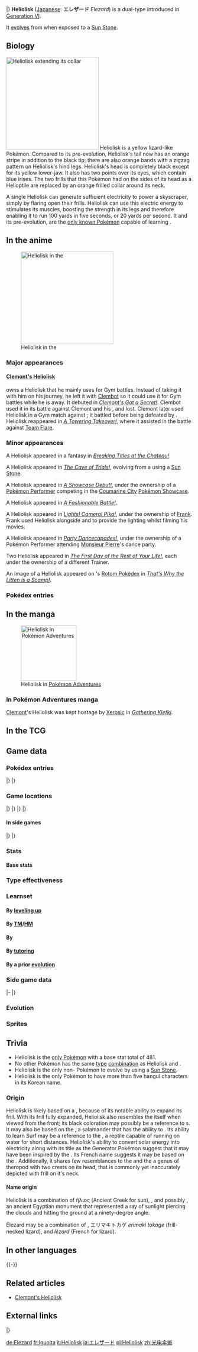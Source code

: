 {{PokémonPrevNext/Head|type=Electric|type2=Normal}}
{{PokémonPrevNext/Pokémon|type=Electric|prevnum=694|prev=Helioptile|nextnum=696|next=Tyrunt|roundleft=tl|roundright=tr}}
{{PokémonPrevNext/Disambig|species=Heliolisk}}
|}
{{Pokémon Infobox
|name=Heliolisk
|jname=エレザード
|tmname=Elezard
|jtranslit=Erezādo
|category=Generator
|typebox=1
|type1=Electric
|type2=Normal
|abilityn=d
|ability1=Dry Skin
|ability2=Sand Veil
|abilityd=Solar Power
|ndex=695
|karea=Coastal
|kdex=047
|height-ftin=3'03"
|height-m=1.0
|weight-lbs=46.3
|weight-kg=21.0
|egggroupn=1
|egggroup1=Monster
|egggroup2=Dragon
|eggcycles=20
|lv100exp=1,000,000
|gendercode=127
|expyield=168
|evtotal=2
|evsp=1
|evsa=1
|color=Yellow
|catchrate=75
|body=06
|pokefordex=heliolisk
|generation=6
|friendship=70
}}
'''Heliolisk''' ([[List of Japanese Pokémon names|Japanese]]: '''エレザード''' ''Elezard'') is a dual-type {{2t|Electric|Normal}} {{OBP|Pokémon|species}} introduced in [[Generation VI]].

It [[Evolution|evolves]] from {{p|Helioptile}} when exposed to a [[Sun Stone]].

==Biology==
[[File:Clemont Heliolisk collar.png|thumb|250px|left|Heliolisk extending its collar]]
Heliolisk is a yellow lizard-like Pokémon. Compared to its pre-evolution, Heliolisk's tail now has an orange stripe in addition to the black tip; there are also orange bands with a zigzag pattern on Heliolisk's hind legs. Heliolisk's head is completely black except for its yellow lower-jaw. It also has two points over its eyes, which contain blue irises. The two frills that this Pokémon had on the sides of its head as a Helioptile are replaced by an orange frilled collar around its neck.

A single Heliolisk can generate sufficient electricity to power a skyscraper, simply by flaring open their frills. Heliolisk can use this electric energy to stimulates its muscles, boosting the strength in its legs and therefore enabling it to run 100 yards in five seconds, or 20 yards per second. It and its pre-evolution, {{p|Helioptile}} are the [[Signature move|only known Pokémon]] capable of learning {{m|Electrify}}.

==In the anime==
[[File:Clemont Heliolisk.png|left|thumb|250px|Heliolisk in the {{pkmn|anime}}]]
===Major appearances===
====[[Clemont's Heliolisk]]====
{{an|Clemont}} owns a Heliolisk that he mainly uses for Gym battles. Instead of taking it with him on his journey, he left it with [[Clembot]] so it could use it for Gym battles while he is away. It debuted in ''[[XY009|Clemont's Got a Secret!]]''. Clembot used it in its battle against Clemont and his {{TP|Clemont|Bunnelby}}, and lost. Clemont later used Heliolisk in a Gym match against {{Ash}}; it battled {{AP|Goodra}} before being defeated by {{AP|Hawlucha}}. Heliolisk reappeared in ''[[XY132|A Towering Takeover!]]'', where it assisted in the battle against [[Team Flare]].

===Minor appearances===
A Heliolisk appeared in a fantasy in ''[[XY020|Breaking Titles at the Chateau!]]''.

A Heliolisk appeared in ''[[XY031|The Cave of Trials!]]'', evolving from a {{p|Helioptile}} using a [[Sun Stone]].

A Heliolisk appeared in ''[[XY060|A Showcase Debut!]]'', under the ownership of a [[Pokémon Performer]] competing in the [[Coumarine City]] [[Pokémon Showcase]].

A Heliolisk appeared in ''[[XY073|A Fashionable Battle!]]''.

A Heliolisk appeared in ''[[XY078|Lights! Camera! Pika!]]'', under the ownership of [[Frank]]. Frank used Heliolisk alongside {{p|Swirlix}} and {{p|Magnemite}} to provide the lighting whilst filming his movies.

A Heliolisk appeared in ''[[XY105|Party Dancecapades!]]'', under the ownership of a Pokémon Performer attending [[Monsieur Pierre]]'s dance party.

Two Heliolisk appeared in ''[[XY138|The First Day of the Rest of Your Life!]]'', each under the ownership of a different Trainer.

An image of a Heliolisk appeared on {{Ash}}'s [[Rotom Pokédex]] in ''[[SM007|That's Why the Litten is a Scamp!]]''.

===Pokédex entries===
{{Animedexheader|Kalos}}
{{Animedexbody|XY009|Heliolisk|Ash's Pokédex|Heliolisk, the Generator Pokémon and the evolved form of Helioptile. Heliolisk produces enough electricity to power a large building and recharges by spreading its frills.}}
{{Animedexfooter/Pokémon|''XY''|Kalos}}

==In the manga==
[[File:Clemont Heliolisk Adventures.png|thumb|150px|Heliolisk in [[Pokémon Adventures]]]]
===In Pokémon Adventures manga===
{{main|Clemont's Heliolisk}}
[[Clemont]]'s Heliolisk was kept hostage by [[Xerosic]] in ''[[PAXY19|Gathering Klefki]]''.

==In the TCG==
{{main|Heliolisk (TCG)}}

==Game data==
===Pokédex entries===
{{Dex/Header|type=electric|type2=normal}}
{{Dex/NA|gen=VI}}
{{Dex/Gen|gen=VI}}
{{Dex/Entry1|v=X|t=FFF|entry=They flare their frills and generate energy. A single Heliolisk can generate sufficient electricity to power a skyscraper.}}
{{Dex/Entry1|v=Y|entry=It stimulates its muscles with electricity, boosting the strength in its legs and enabling it to run 100 yards in five seconds.}}
{{Dex/Entry1|v=Omega Ruby|t=FFF|entry=They flare their frills and generate energy. A single Heliolisk can generate sufficient electricity to power a skyscraper.}}
{{Dex/Entry1|t=FFF|v=Alpha Sapphire|entry=It stimulates its muscles with electricity, boosting the strength in its legs and enabling it to run 100 yards in five seconds.}}
|}
|}
{{Dex/Footer}}

===Game locations===
{{Availability/Header|type=electric|type2=normal}}
{{Availability/NA|gen=VI}}
{{Availability/Gen|gen=VI}}
{{Availability/Entry2|v=X|v2=Y|t=FFF|area=[[Evolution|Evolve]] {{p|Helioptile}}}}
{{Availability/Entry2/None||v=Omega Ruby|v2=Alpha Sapphire}}
|}
|}
{{Availability/Gen|gen=VII}}
{{Availability/Entry2/None|v=Sun|v2=Moon|area=[[Trade]]}}
{{Availability/Entry2|v=Ultra Sun|v2=Ultra Moon|area=[[Ultra Space Wilds]] ({{DL|Ultra Space Wilds|Rocky World}})}}
|}
|}
{{Availability/Footer}}

====In side games====
{{Availability/Header|type=Electric|type2=Normal}}
{{Availability/NA|gen=VI}}
{{Availability/Gen|gen=VI}}
{{Availability/Entry1|1|v=Battle Trozei|color={{defense color}}|area=[[Renegade Meadow#Stage 6|Renegade Meadow: Stage 6]]}}
{{Availability/Entry1|1|v=Shuffle|color={{beauty color}}|area=[[Graucus Hall|Graucus Hall: Stage 491]]}}
{{Availability/Entry1|1|v=Rumble World|color={{fire color}}|area=[[White Ruins (Rumble World)#Rumbling Hall|White Ruins: Rumbling Hall]] <small>(All Areas, Entrance Boss)</small>}}
{{Availability/Entry1|1|v=Picross|color={{skill color light}}|area=[[Pokémon Picross Stages#Area 08|Area 08: Stage 02]]}}
|}
|}
{{Availability/Footer}}

===Stats===
====Base stats====
{{BaseStats
|type=Electric
|type2=Normal
|HP=     62
|Attack= 55
|Defense=52
|SpAtk=  109
|SpDef=  94
|Speed=  109}}

===Type effectiveness===
{{TypeEffectiveness
|type1=Electric
|type2=Normal
|Normal=   100
|Flying=   50
|Fighting=200
|Ground=  200
|Rock=    100
|Bug=     100
|Poison=  100
|Ghost=   0
|Steel=   50
|Fire=    100
|Water=   100
|Grass=   100
|Electric=50
|Psychic= 100
|Ice=      100
|Dragon=  100
|Dark=    100
|Fairy=   100
|notes=yes
|normal=yes
|newghost=1
|dryskin=maybe
|newfire=1¼}}

===Learnset===
====By [[Level|leveling up]]====
{{learnlist/levelh/7|Heliolisk|Electric|Normal|6}}
{{learnlist/level7|1|Eerie Impulse|Electric|Status|&mdash;|100|15}}
{{learnlist/level7|1|Electrify|Electric|Status|&mdash;|&mdash;|20}}
{{learnlist/level7|1|Razor Wind|Normal|Special|80|100|10||'''}}
{{learnlist/level7|1|Quick Attack|Normal|Physical|40|100|30||'''}}
{{learnlist/level7|1|Thunder|Electric|Special|110|70|10||'''}}
{{learnlist/level7|1|Charge|Electric|Status|&mdash;|&mdash;|20}}
{{learnlist/level7|1|Parabolic Charge|Electric|Special|65|100|20||'''}}
{{learnlist/levelf/7|Heliolisk|Electric|Normal|6}}

====By [[TM]]/[[HM]]====
{{learnlist/tmh/7|Heliolisk|Electric|Normal|6}}
{{learnlist/tm7|TM06|Toxic|Poison|Status|&mdash;|90|10}}
{{learnlist/tm7|TM10|Hidden Power|Normal|Special|60|100|15}}
{{learnlist/tm7|TM15|Hyper Beam|Normal|Special|150|90|5||'''}}
{{learnlist/tm7|TM16|Light Screen|Psychic|Status|&mdash;|&mdash;|30}}
{{learnlist/tm7|TM17|Protect|Normal|Status|&mdash;|&mdash;|10}}
{{learnlist/tm7|TM18|Rain Dance|Water|Status|&mdash;|&mdash;|5}}
{{learnlist/tm7|TM21|Frustration|Normal|Physical|&mdash;|100|20||'''}}
{{learnlist/tm7|TM24|Thunderbolt|Electric|Special|90|100|15||'''}}
{{learnlist/tm7|TM25|Thunder|Electric|Special|110|70|10||'''}}
{{learnlist/tm7|TM27|Return|Normal|Physical|&mdash;|100|20||'''}}
{{learnlist/tm7|TM32|Double Team|Normal|Status|&mdash;|&mdash;|15}}
{{learnlist/tm7|TM37|Sandstorm|Rock|Status|&mdash;|&mdash;|10}}
{{learnlist/tm7|TM39|Rock Tomb|Rock|Physical|60|95|15}}
{{learnlist/tm7|TM42|Facade|Normal|Physical|70|100|20||'''}}
{{learnlist/tm7|TM44|Rest|Psychic|Status|&mdash;|&mdash;|10}}
{{learnlist/tm7|TM45|Attract|Normal|Status|&mdash;|100|15}}
{{learnlist/tm7|TM47|Low Sweep|Fighting|Physical|65|100|20}}
{{learnlist/tm7|TM48|Round|Normal|Special|60|100|15||'''}}
{{learnlist/tm7|TM52|Focus Blast|Fighting|Special|120|70|5}}
{{learnlist/tm7|TM57|Charge Beam|Electric|Special|50|90|10||'''}}
{{learnlist/tm7|TM59|Brutal Swing|Dark|Physical|60|100|20}}
{{learnlist/tm7|TM68|Giga Impact|Normal|Physical|150|90|5||'''}}
{{learnlist/tm7|TM72|Volt Switch|Electric|Special|70|100|20||'''}}
{{learnlist/tm7|TM73|Thunder Wave|Electric|Status|&mdash;|90|20}}
{{learnlist/tm7|TM77|Psych Up|Normal|Status|&mdash;|&mdash;|10}}
{{learnlist/tm7|TM78|Bulldoze|Ground|Physical|60|100|20}}
{{learnlist/tm7|TM80|Rock Slide|Rock|Physical|75|90|10}}
{{learnlist/tm7|TM82|Dragon Tail|Dragon|Physical|60|90|10}}
{{learnlist/tm7|TM86|Grass Knot|Grass|Special|&mdash;|100|20}}
{{learnlist/tm7|TM87|Swagger|Normal|Status|&mdash;|85|15}}
{{learnlist/tm7|TM88|Sleep Talk|Normal|Status|&mdash;|&mdash;|10}}
{{learnlist/tm7|TM89|U-turn|Bug|Physical|70|100|20}}
{{learnlist/tm7|TM90|Substitute|Normal|Status|&mdash;|&mdash;|10}}
{{learnlist/tm7|TM93|Wild Charge|Electric|Physical|90|100|15||'''}}
{{learnlist/tm7|TM94|Surf|Water|Special|90|100|15}}
{{learnlist/tm7|TM97|Dark Pulse|Dark|Special|80|100|15}}
{{learnlist/tm7|TM100|Confide|Normal|Status|&mdash;|&mdash;|20}}
{{learnlist/tmf/7|Heliolisk|Electric|Normal|6}}

====By {{pkmn|breeding}}====
{{learnlist/breedh/7|Heliolisk|Electric|Normal|6}}
{{learnlist/breed7|{{MSP|116|Horsea}}{{MSP|117|Seadra}}{{MSP|230|Kingdra}}{{MSP|147|Dratini}}{{MSP|148|Dragonair}}{{MSP|149|Dragonite}}<br>{{MSP|160|Feraligatr}}{{MSP|252|Treecko}}{{MSP|253|Grovyle}}{{MSP|254|Sceptile}}|Agility|Psychic|Status|&mdash;|&mdash;|30}}
{{learnlist/breed7|{{MSP|690|Skrelp}}{{MSP|691|Dragalge}}|Camouflage|Normal|Status|&mdash;|&mdash;|20}}
{{learnlist/breed7|{{MSP|179|Mareep}}|Electric Terrain|Electric|Status|&mdash;|&mdash;|10|*}}
{{learnlist/breed7|{{MSP|023|Ekans}}{{MSP|024|Arbok}}{{MSP|336|Seviper}}{{MSP|780|Drampa}}|Glare|Normal|Status|&mdash;|100|30}}
{{learnlist/breedf/7|Heliolisk|Electric|Normal|6}}

====By [[Move Tutor|tutoring]]====
{{learnlist/tutorh/7|Heliolisk|Electric|Normal|6}}
{{learnlist/tutor7|Ally Switch|Psychic|Status|—|—|15|||no|yes}}
{{learnlist/tutor7|Dragon Pulse|Dragon|Special|85|100|10|||no|yes}}
{{learnlist/tutor7|Electroweb|Electric|Special|55|95|15||'''|no|yes}}
{{learnlist/tutor7|Fire Punch|Fire|Physical|75|100|15|||no|yes}}
{{learnlist/tutor7|Hyper Voice|Normal|Special|90|100|10||'''|no|yes}}
{{learnlist/tutor7|Iron Tail|Steel|Physical|100|75|15|||no|yes}}
{{learnlist/tutor7|Low Kick|Fighting|Physical|—|100|20|||no|yes}}
{{learnlist/tutor7|Magnet Rise|Electric|Status|—|—|10|||no|yes}}
{{learnlist/tutor7|Shock Wave|Electric|Special|60|—|20||'''|no|yes}}
{{learnlist/tutor7|Signal Beam|Bug|Special|75|100|15|||no|yes}}
{{learnlist/tutor7|Snore|Normal|Special|50|100|15||'''|no|yes}}
{{learnlist/tutor7|Thunder Punch|Electric|Physical|75|100|15||'''|no|yes}}
{{learnlist/tutorf/7|Heliolisk|Electric|Normal|6}}

====By a prior [[evolution]]====
{{learnlist/prevoh/7|Heliolisk|Electric|Normal|6}}
{{learnlist/prevo7|694|Helioptile|||||Pound|Normal|Physical|40|100|35|'''}}
{{learnlist/prevo7|694|Helioptile|||||Tail Whip|Normal|Status|&mdash;|100|30}}
{{learnlist/prevo7|694|Helioptile|||||Thunder Shock|Electric|Special|40|100|30|'''}}
{{learnlist/prevo7|694|Helioptile|||||Mud-Slap|Ground|Special|20|100|10}}
{{learnlist/prevof/7|Heliolisk|Electric|Normal|6}}

===Side game data===
{{Spindata/Head|type=Electric|type2=Normal}}
{{Spindata/Battle Trozei|col=6|type=Electric|ndex=695
|power=2
}}
|-
{{Spindata/Shuffle|col=6|type=Electric|ndex=695|num=632
|min=60
|max=105
|raisemaxlevel=5
|skill=T-Boost
|skilldesc=Increases damage when making a T-shaped match.
}}
|}

===Evolution===
{{Evobox-2
|type1=electric
|type2=normal
|pictype=art
|no1=694
|name1=Helioptile
|type1-1=Electric
|type2-1=Normal
|evo1={{bag|Sun Stone}}<br>{{color2|000|Sun Stone}}
|no2=695
|name2=Heliolisk
|type1-2=Electric
|type2-2=Normal}}

===Sprites===
{{Spritebox/Header|type=electric|type2=normal}}
{{Spritebox/NA|gen=VI}}
{{Spritebox/6|ndex=695}}
{{Spritebox/7|ndex=695}}
{{Spritebox/Footer|695|Heliolisk}}

==Trivia==
*Heliolisk is the [[List of Pokémon with unique base stat totals|only Pokémon]] with a base stat total of 481.
*No other Pokémon has the same [[type]] [[List of Pokémon with unique type combinations|combination]] as Heliolisk and {{p|Helioptile|its pre-evolution}}.
*Heliolisk is the only non-{{type|Grass}} Pokémon to evolve by using a [[Sun Stone]].
*Heliolisk is the only Pokémon to have more than five hangul characters in its Korean name.

===Origin===
Heliolisk is likely based on a {{wp|Chlamydosaurus|frilled-neck lizard}}, because of its notable ability to expand its frill. With its frill fully expanded, Heliolisk also resembles the {{wp|sun}} itself when viewed from the front; its black coloration may possibly be a reference to {{wp|solar eclipse}}s. It may also be based on the {{wp|spotted salamander}}, a salamander that has the ability to {{wp|photosynthesize}}. Its ability to learn Surf may be a reference to the {{wp|common basilisk}}, a reptile capable of running on water for short distances. Heliolisk's ability to convert solar energy into electricity along with its title as the Generator Pokémon suggest that it may have been inspired by the {{wp|solar power generation system}}. Its French name suggests it may be based on the {{wp|iguana}}. Additionally, it shares few resemblances to the {{wp|leopard gecko}} and the {{wp|Dilophosaurus|Dilophosaurus}} a genus of theropod with two crests on its head, that is commonly yet inaccurately depicted with frill on it's neck.

====Name origin====
Heliolisk is a combination of ἥλιος ''{{wp|helios}}'' (Ancient Greek for sun), ''{{wp|basilisk}}'', and possibly ''{{wp|obelisk}}'', an ancient Egyptian monument that represented a ray of sunlight piercing the clouds and hitting the ground at a ninety-degree angle.

Elezard may be a combination of ''{{wp|elekiter}}'', エリマキトカゲ ''erimaki tokage'' (frill-necked lizard), and ''lézard'' (French for lizard).

==In other languages==
{{Other languages|type=electric|type2=normal
|ja=エレザード ''Elezard''|jameaning=From ''{{wp|elekiter}}'', {{tt|エリマキトカゲ ''erimaki tokage''|frill-necked lizard}}, ''{{tt|lézard|French for lizard}}'', and ''lizard''
|fr=Iguolta|frmeaning=From ''iguana'' and ''{{wp|Alessandro Volta|Volta}}''
|es=Heliolisk|esmeaning=Same as English name
|de=Elezard|demeaning=Same as Japanese name
|it=Heliolisk|itmeaning=Same as English name
|ko=일레도리자드 ''Illedorijadeu''|komeaning=From {{tt|일(日) ''il''|day, sun}}, ''electric'', {{tt|''elekiter''|에레키테루}}, {{tt|목도리도마뱀 ''mokdori'domabaem''|frilled-neck lizard}}, and {{tt|''lizard''|리자드}}
|zh_cmn=電傘查特 ''Diànsǎnchátè''|zh_cmnmeaning=From {{tt|電 ''diàn''|electricity}}, {{tt|傘蜥蜴 ''sǎnxīyì''|frilled-neck lizard}}, and {{tt|查特 ''chátè''|Partial transliteration of Japanese name}}
|zh_yue=電傘查特 ''Dihnsaanchàhdahk''|zh_yuemeaning=From {{tt|電 ''dihn''|electricity}}, {{tt|傘蜥蜴 ''saansīkjihk ''|frilled-neck lizard}}, and {{tt|查特 ''chàhdahk''|Partial transliteration of Japanese name}}
|hi=हीलियोलिस्क ''Heliolisk''|himeaning=Transcription of English name
|ru=Хелиолиск ''Kheliolisk''|rumeaning=Transcription of English name
}}
{{-}}

==Related articles==
* [[Clemont's Heliolisk]]

==External links==

{{PokémonPrevNext/Head|type=Electric|type2=Normal}}
{{PokémonPrevNext/Pokémon|type=Electric|prevnum=694|prev=Helioptile|nextnum=696|next=Tyrunt}}
|}
{{Project Pokédex notice}}

[[de:Elezard]]
[[fr:Iguolta]]
[[it:Heliolisk]]
[[ja:エレザード]]
[[pl:Heliolisk]]
[[zh:光电伞蜥]]